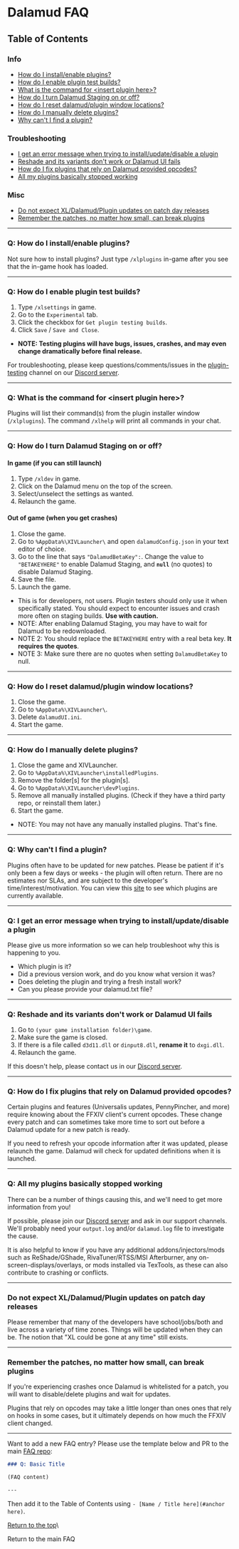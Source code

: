 
# Dalamud FAQ

## Table of Contents

### Info

- [How do I install/enable plugins?](#q-how-do-i-installenable-plugins)
- [How do I enable plugin test builds?](#q-how-do-i-enable-plugin-test-builds)
- [What is the command for \<insert plugin here\>?](#q-what-is-the-command-for-insert-plugin-here)
- [How do I turn Dalamud Staging on or off?](#q-how-do-i-turn-dalamud-staging-on-or-off)
- [How do I reset dalamud/plugin window locations?](#q-how-do-i-reset-dalamudplugin-window-locations)
- [How do I manually delete plugins?](#q-how-do-i-manually-delete-plugins)
- [Why can't I find a plugin?](#q-why-cant-i-find-a-plugin)

### Troubleshooting

- [I get an error message when trying to install/update/disable a plugin](#q-i-get-an-error-message-when-trying-to-installupdatedisable-a-plugin)
- [Reshade and its variants don't work or Dalamud UI fails](#q-reshade-and-its-variants-dont-work-or-dalamud-ui-fails)
- [How do I fix plugins that rely on Dalamud provided opcodes?](#q-how-do-i-fix-plugins-that-rely-on-dalamud-provided-opcodes)
- [All my plugins basically stopped working](#q-all-my-plugins-basically-stopped-working)

### Misc

- [Do not expect XL/Dalamud/Plugin updates on patch day releases](#do-not-expect-xldalamudplugin-updates-on-patch-day-releases)
- [Remember the patches, no matter how small, can break plugins](#remember-the-patches-no-matter-how-small-can-break-plugins)

---

### Q: How do I install/enable plugins?

Not sure how to install plugins? Just type `/xlplugins` in-game after you see that the in-game hook has loaded.

---

### Q: How do I enable plugin test builds?

1. Type `/xlsettings` in game.
2. Go to the `Experimental` tab.
3. Click the checkbox for `Get plugin testing builds`.
4. Click `Save` / `Save and Close`.

- **NOTE: Testing plugins will have bugs, issues, crashes, and may even change dramatically before final release.**

For troubleshooting, please keep questions/comments/issues in the [plugin-testing](https://discord.com/channels/581875019861328007/719513457988337724) channel on our [Discord server](https://goat.place/).

---

### Q: What is the command for \<insert plugin here\>?

Plugins will list their command(s) from the plugin installer window (`/xlplugins`). The command `/xlhelp` will print all commands in your chat.

---

### Q: How do I turn Dalamud Staging on or off?

#### In game (if you can still launch)

1. Type `/xldev` in game.
2. Click on the Dalamud menu on the top of the screen.
3. Select/unselect the settings as wanted.
4. Relaunch the game.

#### Out of game (when you get crashes)

1. Close the game.
2. Go to `%AppData%\XIVLauncher\` and open `dalamudConfig.json` in your text editor of choice.
3. Go to the line that says `"DalamudBetaKey":`. Change the value to `"BETAKEYHERE"` to enable Dalamud Staging, and **`null`** (no quotes) to disable Dalamud Staging.
4. Save the file.
5. Launch the game.

- This is for developers, not users. Plugin testers should only use it when specifically stated. You should expect to encounter issues and crash more often on staging builds. **Use with caution.**
- NOTE: After enabling Dalamud Staging, you may have to wait for Dalamud to be redownloaded.
- NOTE 2: You should replace the `BETAKEYHERE` entry with a real beta key. **It requires the quotes**.
- NOTE 3: Make sure there are no quotes when setting `DalamudBetaKey` to null.

---

### Q: How do I reset dalamud/plugin window locations?

1. Close the game.
2. Go to `%AppData%\XIVLauncher\`.
3. Delete `dalamudUI.ini`.
4. Start the game.

---

### Q: How do I manually delete plugins?

1. Close the game and XIVLauncher.
2. Go to `%AppData%\XIVLauncher\installedPlugins`.
3. Remove the folder\[s\] for the plugin\[s\].
4. Go to `%AppData%\XIVLauncher\devPlugins`.
5. Remove all manually installed plugins. (Check if they have a third party repo, or reinstall them later.)
6. Start the game.

- NOTE: You may not have any manually installed plugins. That's fine.

---

### Q: Why can't I find a plugin?

Plugins often have to be updated for new patches. Please be patient if it's only been a few days or weeks - the plugin will often return. There are no estimates nor SLAs, and are subject to the developer's time/interest/motivation. You can view this [site](https://tommadness.github.io/Plugin-Browser/) to see which plugins are currently available.

---

### Q: I get an error message when trying to install/update/disable a plugin

Please give us more information so we can help troubleshoot why this is happening to you.

- Which plugin is it?
- Did a previous version work, and do you know what version it was?
- Does deleting the plugin and trying a fresh install work?
- Can you please provide your dalamud.txt file?

---

### Q: Reshade and its variants don't work or Dalamud UI fails

1. Go to `(your game installation folder)\game`.
2. Make sure the game is closed.
3. If there is a file called `d3d11.dll` or `dinput8.dll`, **rename it** to `dxgi.dll`.
4. Relaunch the game.

If this doesn't help, please contact us in our [Discord server](https://goat.place/).

---

### Q: How do I fix plugins that rely on Dalamud provided opcodes?

Certain plugins and features (Universalis updates, PennyPincher, and more) require knowing about the FFXIV client's current opcodes. These change every patch and can sometimes take more time to sort out before a Dalamud update for a new patch is ready.

If you need to refresh your opcode information after it was updated, please relaunch the game. Dalamud will check for updated definitions when it is launched.

---

### Q: All my plugins basically stopped working

There can be a number of things causing this, and we'll need to get more information from you!

If possible, please join our [Discord server](https://goat.place/) and ask in our support channels. We'll probably need your `output.log` and/or `dalamud.log` file to investigate the cause.

It is also helpful to know if you have any additional addons/injectors/mods such as ReShade/GShade, RivaTuner/RTSS/MSI Afterburner, any on-screen-displays/overlays, or mods installed via TexTools, as these can also contribute to crashing or conflicts.

---

### Do not expect XL/Dalamud/Plugin updates on patch day releases

Please remember that many of the developers have school/jobs/both and live across a variety of time zones. Things will be updated when they can be. The notion that "XL could be gone at any time" still exists.

---

### Remember the patches, no matter how small, can break plugins

If you're experiencing crashes once Dalamud is whitelisted for a patch, you will want to disable/delete plugins and wait for updates.

Plugins that rely on opcodes may take a little longer than ones ones that rely on hooks in some cases, but it ultimately depends on how much the FFXIV client changed.

---

Want to add a new FAQ entry? Please use the template below and PR to the main [FAQ repo](https://github.com/goatcorp/faq):

```md
### Q: Basic Title

(FAQ content)

---
```

Then add it to the Table of Contents using `- [Name / Title here](#anchor here)`.

[Return to the top](#table-of-contents)\
<Link href="/">Return to the main FAQ</Link>
